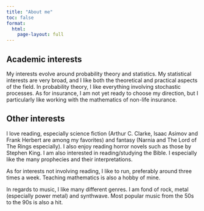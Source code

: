 ```yaml
---
title: "About me"
toc: false
format: 
  html:
    page-layout: full
---
```


## Academic interests

My interests evolve around probability theory and statistics. My statistical interests are very broad, and I like both the theoretical and practical aspects of the field. In probability theory, I like everything involving stochastic processes. As for insurance, I am not yet ready to choose my direction, but I particularly like working with the mathematics of non-life insurance.

## Other interests

I love reading, especially science fiction (Arthur C. Clarke, Isaac Asimov and Frank Herbert are among my favorites) and fantasy (Narnia and The Lord of The Rings especially). I also enjoy reading horror novels such as those by Stephen King. I am also interested in reading/studying the Bible. I especially like the many prophecies and their interpretations.

As for interests not involving reading, I like to run, preferably around three times a week. Teaching mathematics is also a hobby of mine.

In regards to music, I like many different genres. I am fond of rock, metal (especially power metal) and synthwave. Most popular music from the 50s to the 90s is also a hit.


